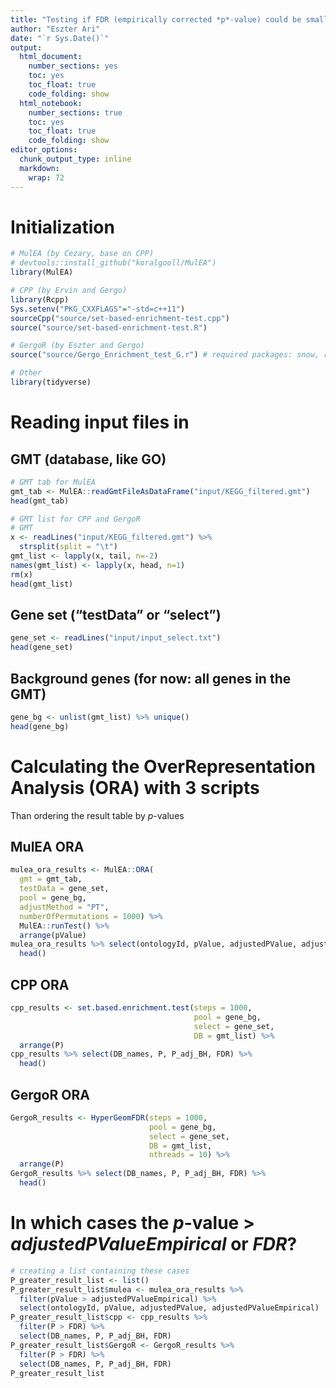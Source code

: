 ```yaml
---
title: "Testing if FDR (empirically corrected *p*-value) could be smaller than the original *p*-value"
author: "Eszter Ari"
date: "`r Sys.Date()`"
output:
  html_document:
    number_sections: yes
    toc: yes
    toc_float: true
    code_folding: show
  html_notebook: 
    number_sections: true
    toc: yes
    toc_float: true
    code_folding: show
editor_options: 
  chunk_output_type: inline
  markdown: 
    wrap: 72
---
```


# Initialization

```r
# MulEA (by Cezary, base on CPP)
# devtools::install_github("koralgooll/MulEA")
library(MulEA)

# CPP (by Ervin and Gergo)
library(Rcpp)
Sys.setenv("PKG_CXXFLAGS"="-std=c++11")
sourceCpp("source/set-based-enrichment-test.cpp")
source("source/set-based-enrichment-test.R")

# GergoR (by Eszter and Gergo)
source("source/Gergo_Enrichment_test_G.r") # required packages: snow, rlecuyer

# Other
library(tidyverse)
```

# Reading input files in

## GMT (database, like GO)

```r
# GMT tab for MulEA
gmt_tab <- MulEA::readGmtFileAsDataFrame("input/KEGG_filtered.gmt")
head(gmt_tab)

# GMT list for CPP and GergoR
# GMT
x <- readLines("input/KEGG_filtered.gmt") %>% 
  strsplit(split = "\t")
gmt_list <- lapply(x, tail, n=-2)
names(gmt_list) <- lapply(x, head, n=1)
rm(x)
head(gmt_list)
```

## Gene set ("testData" or "select")

```r
gene_set <- readLines("input/input_select.txt")
head(gene_set)
```
## Background genes (for now: all genes in the GMT)

```r
gene_bg <- unlist(gmt_list) %>% unique()
head(gene_bg)
```

# Calculating the OverRepresentation Analysis (ORA) with 3 scripts

Than ordering the result table by *p*-values

## MulEA ORA

```r
mulea_ora_results <- MulEA::ORA(
  gmt = gmt_tab, 
  testData = gene_set, 
  pool = gene_bg,
  adjustMethod = "PT",
  numberOfPermutations = 1000) %>% 
  MulEA::runTest() %>% 
  arrange(pValue)
mulea_ora_results %>% select(ontologyId, pValue, adjustedPValue, adjustedPValueEmpirical) %>% 
  head()
```

## CPP ORA
```r
cpp_results <- set.based.enrichment.test(steps = 1000, 
                                         pool = gene_bg, 
                                         select = gene_set, 
                                         DB = gmt_list) %>% 
  arrange(P)
cpp_results %>% select(DB_names, P, P_adj_BH, FDR) %>% 
  head()
```

## GergoR ORA
```r
GergoR_results <- HyperGeomFDR(steps = 1000, 
                               pool = gene_bg, 
                               select = gene_set, 
                               DB = gmt_list, 
                               nthreads = 10) %>% 
  arrange(P)
GergoR_results %>% select(DB_names, P, P_adj_BH, FDR) %>% 
  head()
```

# In which cases the *p*-value > *adjustedPValueEmpirical* or *FDR*?

```r
# creating a list containing these cases
P_greater_result_list <- list()
P_greater_result_list$mulea <- mulea_ora_results %>% 
  filter(pValue > adjustedPValueEmpirical) %>% 
  select(ontologyId, pValue, adjustedPValue, adjustedPValueEmpirical)
P_greater_result_list$cpp <- cpp_results %>% 
  filter(P > FDR) %>% 
  select(DB_names, P, P_adj_BH, FDR)
P_greater_result_list$GergoR <- GergoR_results %>% 
  filter(P > FDR) %>% 
  select(DB_names, P, P_adj_BH, FDR)
P_greater_result_list
```


